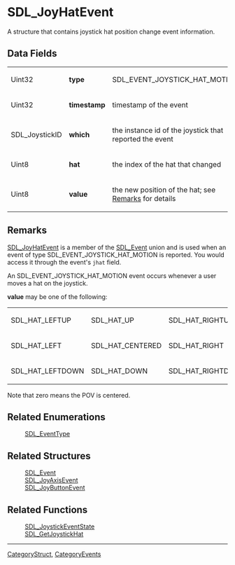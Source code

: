 = SDL_JoyHatEvent =
A structure that contains joystick hat position change event information.


== Data Fields ==
{|
|Uint32
|'''type'''
|SDL_EVENT_JOYSTICK_HAT_MOTION
|-
|Uint32
|'''timestamp'''
|timestamp of the event
|-
|SDL_JoystickID
|'''which'''
|the instance id of the joystick that reported the event
|-
|Uint8
|'''hat'''
|the index of the hat that changed
|-
|Uint8
|'''value'''
|the new position of the hat; see [[#Remarks|Remarks]] for details
|}

== Remarks ==
[[SDL_JoyHatEvent]] is a member of the [[SDL_Event]] union and is used when an event of type SDL_EVENT_JOYSTICK_HAT_MOTION is reported.  You would access it through the event's <code>jhat</code> field.

An SDL_EVENT_JOYSTICK_HAT_MOTION event occurs whenever a user moves a hat on the joystick.

'''value''' may be one of the following:
{|
|SDL_HAT_LEFTUP
|SDL_HAT_UP
|SDL_HAT_RIGHTUP
|-
|SDL_HAT_LEFT
|SDL_HAT_CENTERED
|SDL_HAT_RIGHT
|-
|SDL_HAT_LEFTDOWN
|SDL_HAT_DOWN
|SDL_HAT_RIGHTDOWN
|}
Note that zero means the POV is centered. 

== Related Enumerations ==
:[[SDL_EventType]]

== Related Structures ==
:[[SDL_Event]]
:[[SDL_JoyAxisEvent]]
:[[SDL_JoyButtonEvent]]

== Related Functions ==
:[[SDL_JoystickEventState]]
:[[SDL_GetJoystickHat]]

----
[[CategoryStruct]], [[CategoryEvents]]

